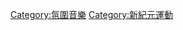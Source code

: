 {{Catnav|頁面分類|各種主題的頁面分類|類型|音樂類型}}
{{Catnav|頁面分類|社会|文化|音乐|音樂類型}}
{{catmore}}
{{Commonscat|New Age music}}
[[Category:氛圍音樂|Category:氛圍音樂]]
[[Category:新紀元運動|Category:新紀元運動]]